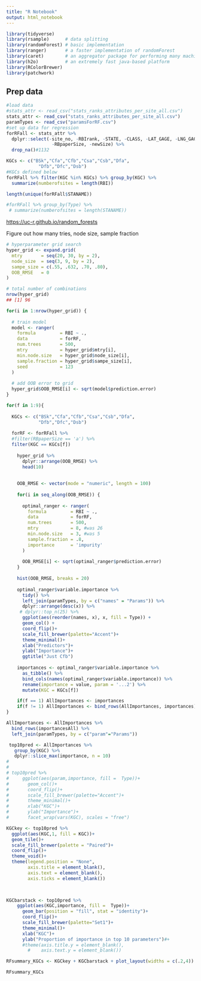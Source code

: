 ```yaml
---
title: "R Notebook"
output: html_notebook
---
```


```r
library(tidyverse)
library(rsample)      # data splitting 
library(randomForest) # basic implementation
library(ranger)       # a faster implementation of randomForest
library(caret)        # an aggregator package for performing many machine learning models
library(h2o)          # an extremely fast java-based platform
library(RColorBrewer)
library(patchwork)

```

## Prep data

```r
#load data
#stats_attr <- read_csv("stats_ranks_attributes_per_site_all.csv")
stats_attr <- read_csv("stats_ranks_attributes_per_site_all.csv")
paramTypes <- read_csv("paramsForRF.csv")
#set up data for regression
forRFall <- stats_attr %>% 
  dplyr::select(-site_no, -RBIrank, -STATE, -CLASS, -LAT_GAGE, -LNG_GAGE,
                 -RBpaperSize, -newSize) %>%
  drop_na()#1132

KGCs <- c("BSk","Cfa","Cfb","Csa","Csb","Dfa",
            "Dfb","Dfc","Dsb")
#KGCs defined below
forRFall %>% filter(KGC %in% KGCs) %>% group_by(KGC) %>%
  summarize(numberofsites = length(RBI))

length(unique(forRFall$STANAME))

#forRFall %>% group_by(Type) %>%
 # summarize(numberofsites = length(STANAME))
```

<https://uc-r.github.io/random_forests>

Figure out how many tries, node size, sample fraction

```r

# hyperparameter grid search
hyper_grid <- expand.grid(
  mtry       = seq(20, 30, by = 2),
  node_size  = seq(3, 9, by = 2),
  sampe_size = c(.55, .632, .70, .80),
  OOB_RMSE   = 0
)

# total number of combinations
nrow(hyper_grid)
## [1] 96

for(i in 1:nrow(hyper_grid)) {
  
  # train model
  model <- ranger(
    formula         = RBI ~ ., 
    data            = forRF, 
    num.trees       = 500,
    mtry            = hyper_grid$mtry[i],
    min.node.size   = hyper_grid$node_size[i],
    sample.fraction = hyper_grid$sampe_size[i],
    seed            = 123
  )
  
  # add OOB error to grid
  hyper_grid$OOB_RMSE[i] <- sqrt(model$prediction.error)
}
```

```r

for(f in 1:9){
  
  KGCs <- c("BSk","Cfa","Cfb","Csa","Csb","Dfa",
            "Dfb","Dfc","Dsb")
  
  forRF <- forRFall %>% 
  #filter(RBpaperSize == 'a') %>%
  filter(KGC == KGCs[f])
  
    hyper_grid %>% 
      dplyr::arrange(OOB_RMSE) %>%
      head(10)
    
    
    OOB_RMSE <- vector(mode = "numeric", length = 100)
    
    for(i in seq_along(OOB_RMSE)) {
    
      optimal_ranger <- ranger(
        formula         = RBI ~ ., 
        data            = forRF, 
        num.trees       = 500,
        mtry            = 8, #was 26
        min.node.size   = 3, #was 5
        sample.fraction = .8,
        importance      = 'impurity'
      )
      
      OOB_RMSE[i] <- sqrt(optimal_ranger$prediction.error)
    }
    
    hist(OOB_RMSE, breaks = 20)
    
    optimal_ranger$variable.importance %>% 
      tidy() %>%
      left_join(paramTypes, by = c("names" = "Params")) %>%
      dplyr::arrange(desc(x)) %>%
     # dplyr::top_n(25) %>%
      ggplot(aes(reorder(names, x), x, fill = Type)) +
      geom_col() +
      coord_flip()+
      scale_fill_brewer(palette="Accent")+
      theme_minimal()+
      xlab("Predictors")+
      ylab("Importance")+
      ggtitle("Just Cfb")
  
    importances <- optimal_ranger$variable.importance %>% 
      as_tibble() %>% 
      bind_cols(names(optimal_ranger$variable.importance)) %>%
      rename(importance = value, param = '...2') %>%
      mutate(KGC = KGCs[f])

    if(f == 1) AllImportances <- importances
    if(f != 1) AllImportances <- bind_rows(AllImportances, importances)
}

AllImportances <- AllImportances %>% 
  bind_rows(importancesAll) %>%
  left_join(paramTypes, by = c("param"="Params"))
```


```r
 top10pred <- AllImportances %>%
   group_by(KGC) %>%
   dplyr::slice_max(importance, n = 10)
# 
# 
# top10pred %>% 
#     ggplot(aes(param,importance, fill =  Type))+
#       geom_col()+
#       coord_flip()+
#       scale_fill_brewer(palette="Accent")+
#       theme_minimal()+
#       xlab("KGC")+
#       ylab("Importance")+
#       facet_wrap(vars(KGC), scales = "free")

KGCkey <- top10pred %>%
  ggplot(aes(KGC,1, fill = KGC))+
  geom_tile()+
  scale_fill_brewer(palette = "Paired")+
  coord_flip()+
  theme_void()+
  theme(legend.position = "None",
        axis.title = element_blank(),
        axis.text = element_blank(),
        axis.ticks = element_blank())

  

KGCbarstack <- top10pred %>%
    ggplot(aes(KGC,importance, fill =  Type))+
      geom_bar(position = "fill", stat = "identity")+
      coord_flip()+
      scale_fill_brewer(palette="Set1")+
      theme_minimal()+
      xlab("KGC")+
      ylab("Proportion of importance in top 10 parameters")#+
      #theme(axis.title.y = element_blank(),
        #    axis.text.y = element_blank())

RFsummary_KGCs <- KGCkey + KGCbarstack + plot_layout(widths = c(.2,4))

RFsummary_KGCs
```

